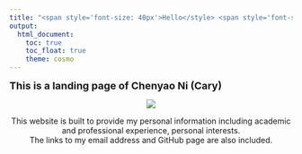 ```yaml
---
title: "<span style='font-size: 40px'>Hello</style> <span style='font-size: 20px'>Everyone</style>"
output: 
  html_document:
    toc: true
    toc_float: true
    theme: cosmo
---
```

<font size="4">
__This is a landing page of Chenyao Ni (Cary)__
</font>
<center>
<img src="images/IMG_2058.jpg" style="width=20">
\center

This website is built to provide my personal information including academic and professional experience, personal interests.   
The links to my email address and GitHub page are also included. 